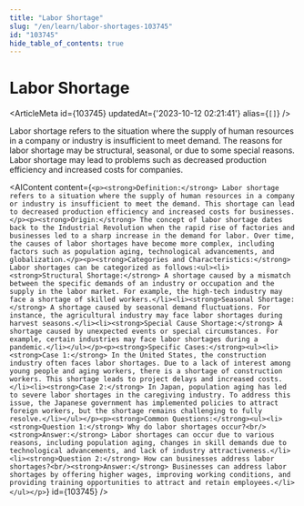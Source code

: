 ```yaml
---
title: "Labor Shortage"
slug: "/en/learn/labor-shortages-103745"
id: "103745"
hide_table_of_contents: true
---
```



# Labor Shortage

<ArticleMeta id={103745} updatedAt={'2023-10-12 02:21:41'} alias={`[]`} />
<div className='border-solid border-b border-t-0 my-4 border-[var(--ifm-color-gray-300)]' />

Labor shortage refers to the situation where the supply of human resources in a company or industry is insufficient to meet demand. The reasons for labor shortage may be structural, seasonal, or due to some special reasons. Labor shortage may lead to problems such as decreased production efficiency and increased costs for companies.

<AIContent content={`<p><strong>Definition:</strong> Labor shortage refers to a situation where the supply of human resources in a company or industry is insufficient to meet the demand. This shortage can lead to decreased production efficiency and increased costs for businesses.</p><p><strong>Origin:</strong> The concept of labor shortage dates back to the Industrial Revolution when the rapid rise of factories and businesses led to a sharp increase in the demand for labor. Over time, the causes of labor shortages have become more complex, including factors such as population aging, technological advancements, and globalization.</p><p><strong>Categories and Characteristics:</strong> Labor shortages can be categorized as follows:<ul><li><strong>Structural Shortage:</strong> A shortage caused by a mismatch between the specific demands of an industry or occupation and the supply in the labor market. For example, the high-tech industry may face a shortage of skilled workers.</li><li><strong>Seasonal Shortage:</strong> A shortage caused by seasonal demand fluctuations. For instance, the agricultural industry may face labor shortages during harvest seasons.</li><li><strong>Special Cause Shortage:</strong> A shortage caused by unexpected events or special circumstances. For example, certain industries may face labor shortages during a pandemic.</li></ul></p><p><strong>Specific Cases:</strong><ul><li><strong>Case 1:</strong> In the United States, the construction industry often faces labor shortages. Due to a lack of interest among young people and aging workers, there is a shortage of construction workers. This shortage leads to project delays and increased costs.</li><li><strong>Case 2:</strong> In Japan, population aging has led to severe labor shortages in the caregiving industry. To address this issue, the Japanese government has implemented policies to attract foreign workers, but the shortage remains challenging to fully resolve.</li></ul></p><p><strong>Common Questions:</strong><ul><li><strong>Question 1:</strong> Why do labor shortages occur?<br/><strong>Answer:</strong> Labor shortages can occur due to various reasons, including population aging, changes in skill demands due to technological advancements, and lack of industry attractiveness.</li><li><strong>Question 2:</strong> How can businesses address labor shortages?<br/><strong>Answer:</strong> Businesses can address labor shortages by offering higher wages, improving working conditions, and providing training opportunities to attract and retain employees.</li></ul></p>`} id={103745} />
